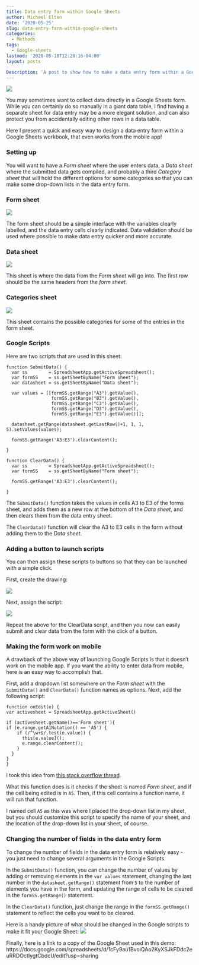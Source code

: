 ```yaml
---
title: Data entry form within Google Sheets
author: Michael Elten
date: '2020-05-25'
slug: data-entry-form-within-google-sheets
categories:
  - Methods
tags:
  - Google-sheets
lastmod: '2020-05-18T12:28:16-04:00'
layout: posts

Description: 'A post to show how to make a data entry form within a Google Sheets workbook that can also work from the mobile App'
---
```


![](/posts/data-entry-form-within-google-sheets/gif1_data_form_demo.gif)

You may sometimes want to collect data directly in a Google Sheets form. While you can certainly do so manually in a giant data table, I find having a separate sheet for data entry may be a more elegant solution, and can also protect you from accidentally editing other rows in a data table. 

Here I present a quick and easy way to design a data entry form within a Google Sheets workbook, that even works from the mobile app!

### Setting up

You will want to have a *Form sheet* where the user enters data, a *Data sheet* where the submitted data gets compiled, and probably a third *Category sheet* that will hold the different options for some categories so that you can make some drop-down lists in the data entry form.

### Form sheet

![](/posts/data-entry-form-within-google-sheets/pic1_formsheet.png)

The form sheet should be a simple interface with the variables clearly labelled, and the data entry cells clearly indicated. Data validation should be used where possible to make data entry quicker and more accurate.

### Data sheet

![](/posts/data-entry-form-within-google-sheets/pic2_datasheet.png)

This sheet is where the data from the *Form sheet* will go into. The first row should be the same headers from the *form sheet*. 

### Categories sheet

![](/posts/data-entry-form-within-google-sheets/pic3_categorysheet.png)

This sheet contains the possible categories for some of the entries in the form sheet.

### Google Scripts

Here are two scripts that are used in this sheet:

```
function SubmitData() {
  var ss        = SpreadsheetApp.getActiveSpreadsheet();
  var formSS    = ss.getSheetByName("Form sheet"); 
  var datasheet = ss.getSheetByName("Data sheet");
  
  var values = [[formSS.getRange("A3").getValue(),
                 formSS.getRange("B3").getValue(),
                 formSS.getRange("C3").getValue(),
                 formSS.getRange("D3").getValue(),
                 formSS.getRange("E3").getValue()]];
  
  datasheet.getRange(datasheet.getLastRow()+1, 1, 1, 5).setValues(values);
  
  formSS.getRange('A3:E3').clearContent();

}

function ClearData() {
  var ss        = SpreadsheetApp.getActiveSpreadsheet();
  var formSS    = ss.getSheetByName("Form sheet");
  
  formSS.getRange('A3:E3').clearContent();

}
```

The ```SubmitData()``` function takes the values in cells A3 to E3 of the forms sheet, and adds them as a new row at the bottom of the *Data sheet*, and then clears them from the data entry sheet. 

The ```ClearData()``` function will clear the A3 to E3 cells in the form without adding them to the *Data sheet*.

### Adding a button to launch scripts

You can then assign these scripts to buttons so that they can be launched with a simple click. 

First, create the drawing:

![](/posts/data-entry-form-within-google-sheets/gif2_createbutton.gif)

Next, assign the script:

![](/posts/data-entry-form-within-google-sheets/gif3_assignscript.gif)

Repeat the above for the ClearData script, and then you now can easily submit and clear data from the form with the click of a button.

### Making the form work on mobile

A drawback of the above way of launching Google Scripts is that it doesn't work on the mobile app. If you want the ability to enter data from mobile, here is an easy way to accomplish that.

First, add a dropdown list somewhere on the *Form sheet* with the ```SubmitData()``` and ```ClearData()``` function names as options. Next, add the following script:

```
function onEdit(e) {
var activesheet = SpreadsheetApp.getActiveSheet()  
  
if (activesheet.getName()=='Form sheet'){   
if (e.range.getA1Notation() == 'A5') {
    if (/^\w+$/.test(e.value)) {        
      this[e.value]();
      e.range.clearContent();
    }
  }
}
}
```

I took this idea from [this stack overflow thread](https://webapps.stackexchange.com/questions/87346/add-a-script-trigger-to-google-sheet-that-will-work-in-android-mobile-app).

What this function does is it checks if the sheet is named *Form sheet*, and if the cell being edited is in ```A5```.  Then, if this cell contains a function name, it will run that function. 

I named cell ```A5``` as this was where I placed the drop-down list in my sheet, but you should customize this script to specify the name of your sheet, and the location of the drop-down list in your sheet, of course. 

### Changing the number of fields in the data entry form

To change the number of fields in the data entry form is relatively easy - you just need to change several arguments in the Google Scripts. 

In the ```SubmitData()``` function, you can change the number of values by adding or removing elements in the ```var values``` statement, changing the last number in the ```datasheet.getRange()``` statement from ```5``` to the number of elements you have in the form, and updating the range of cells to be cleared in the ```formSS.getRange()``` statement.

In the ```ClearData()``` function, just change the range in the ```formSS.getRange()``` statement to reflect the cells you want to be cleared.

Here is a handy picture of what should be changed in the Google scripts to make it fit your Google Sheet:
![](/posts/data-entry-form-within-google-sheets/pic4_ScriptCustomization.png)

Finally, here is a link to a copy of the Google Sheet used in this demo: https://docs.google.com/spreadsheets/d/1cFy9au1BvoiQAo2KyXSJkFDdc2euRRDOctIygtCbdcU/edit?usp=sharing